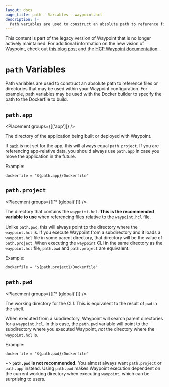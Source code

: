 ```yaml
---
layout: docs
page_title: path - Variables - waypoint.hcl
description: |-
  Path variables are used to construct an absolute path to reference files or directories that may be used within your Waypoint configuration.
---
```


<Warning>

This content is part of the legacy version of Waypoint that is no longer actively maintained. For additional information on the new vision of Waypoint, check out [this blog post](https://www.hashicorp.com/blog/a-new-vision-for-hcp-waypoint) and the [HCP Waypoint documentation](/hcp/docs/waypoint).

</Warning>

# `path` Variables

Path variables are used to construct an absolute path to reference
files or directories that may be used within your Waypoint configuration.
For example, path variables may be used with the Docker builder to
specify the path to the Dockerfile to build.

## `path.app`

<Placement groups={[['app']]} />

The directory of the application being built or deployed with Waypoint.

If [`path`](/waypoint/docs/waypoint-hcl/app#path) is not set for the app, this will
always equal `path.project`. If you are referencing app-relative data,
you should always use `path.app` in case you move the application in
the future.

Example:

```hcl
dockerfile = "${path.app}/Dockerfile"
```

## `path.project`

<Placement groups={[['* (global)']]} />

The directory that contains the `waypoint.hcl`. **This is the recommended
variable to use** when referencing files relative to the `waypoint.hcl` file.

Unlike `path.pwd`, this will always point to the directory where the
`waypoint.hcl` is. If you execute Waypoint from a subdirectory and it loads
a `waypoint.hcl` file in some parent directory, that directory will be
the value of `path.project`.
When executing the `waypoint` CLI in the same directory as the `waypoint.hcl`
file, `path.pwd` and `path.project` are equivalent.

Example:

```hcl
dockerfile = "${path.project}/Dockerfile"
```

## `path.pwd`

<Placement groups={[['* (global)']]} />

The working directory for the CLI. This is equivalent to the result of
`pwd` in the shell.

When executed from a subdirectory, Waypoint will search parent directories
for a `waypoint.hcl`. In this case, the `path.pwd` variable will point to
the subdirectory where you executed Waypoint, _not_ the directory where
the `waypoint.hcl` is.

Example:

```hcl
dockerfile = "${path.pwd}/Dockerfile"
```

~> **`path.pwd` is not recommended.** You almost always want `path.project`
or `path.app` instead. Using `path.pwd` makes Waypoint execution dependent
on the current working directory when executing `waypoint`, which can be
surprising to users.
